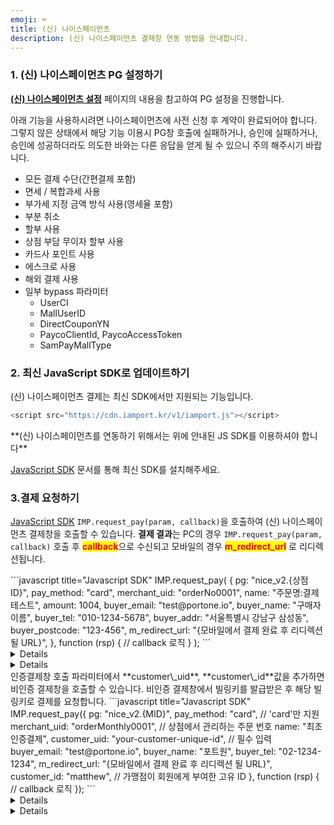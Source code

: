 ```yaml
---
emoji: ⌨
title: (신) 나이스페이먼츠
description: (신) 나이스페이먼츠 결제창 연동 방법을 안내합니다.
---
```




### 1. (신) 나이스페이먼츠 PG 설정하기

[**(신) 나이스페이먼츠 설정**](../../../ready/2-pg/payment-gateway/nice-v2) 페이지의 내용을 참고하여 PG 설정을 진행합니다.

아래 기능을 사용하시려면 나이스페이먼츠에 사전 신청 후 계약이 완료되어야 합니다.
그렇지 않은 상태에서 해당 기능 이용시 PG창 호출에 실패하거나, 승인에 실패하거나, 승인에 성공하더라도 의도한 바와는 다른 응답을 얻게 될 수 있으니 주의 해주시기 바랍니다.

- 모든 결제 수단(간편결제 포함)
- 면세 / 복합과세 사용
- 부가세 지정 금액 방식 사용(영세율 포함)
- 부분 취소
- 할부 사용
- 상점 부담 무이자 할부 사용
- 카드사 포인트 사용
- 에스크로 사용
- 해외 결제 사용
- 일부 bypass 파라미터
  - UserCI
  - MallUserID
  - DirectCouponYN
  - PaycoClientId, PaycoAccessToken
  - SamPayMallType

### 2. 최신 JavaScript SDK로 업데이트하기 <a href="#2." id="2."></a>

(신) 나이스페이먼츠 결제는 최신 SDK에서만 지원되는 기능입니다.

```javascript title="JS SDK"
<script src="https://cdn.iamport.kr/v1/iamport.js"></script>
```

<Hint style="info">
  **(신) 나이스페이먼츠를 연동하기 위해서는 위에 안내된 JS SDK를 이용하셔야 합니다**

</Hint>

[JavaScript SDK](../../../sdk/javascript-sdk/readme) 문서를 통해 최신 SDK를 설치해주세요.

### 3.결제 요청하기

[JavaScript SDK](../../../sdk/javascript-sdk/readme) `IMP.request_pay(param, callback)`을 호출하여 (신) 나이스페이먼츠 결제창을 호출할 수 있습니다.
**결제 결과**는 PC의 경우 `IMP.request_pay(param, callback)` 호출 후 <mark style="color:red;">**callback**</mark>으로 수신되고 모바일의 경우 <mark style="color:red;">**m_redirect_url**</mark> 로 리디렉션됩니다.

<Tabs>
<Tab title="인증결제창 요청">
```javascript title="Javascript SDK"
IMP.request_pay(
  {
    pg: "nice_v2.{상점 ID}",
    pay_method: "card",
    merchant_uid: "orderNo0001",
    name: "주문명:결제테스트",
    amount: 1004,
    buyer_email: "test@portone.io",
    buyer_name: "구매자이름",
    buyer_tel: "010-1234-5678",
    buyer_addr: "서울특별시 강남구 삼성동",
    buyer_postcode: "123-456",
    m_redirect_url: "{모바일에서 결제 완료 후 리디렉션 될 URL}",
  },
  function (rsp) {
    // callback 로직
  }
);
```

<Details>
<p slot="summary"><strong>주요 파라미터 설명</strong></p>

**`pg` \***<mark style="color:green;">**string**</mark>

**PG사 구분코드**

`nice_v2` 로 지정하면 됩니다.

**`pay_method`** <mark style="color:red;">**\***</mark> <mark style="color:green;">**string**</mark>

**결제수단 구분코드**

- card (신용카드)
- trans (실시간 계좌이체)
- vbank (가상계좌)
- phone (휴대폰소액결제)
- cultureland (컬쳐랜드)
- naverpay_card (네이버페이 - 카드)
- naverpay_point (네이버페이 - 포인트)
- kakaopay (카카오페이)
- payco (페이코)
- samsungpay (삼성페이)
- skpay (SKPAY)
- ssgpay (SSGPAY)
- ssgpay_bank (SSGPAY 은행계좌)
- lpay (LPAY)
- applepay (애플페이)

**`merchant_uid`** <mark style="color:red;">**\***</mark> <mark style="color:green;">**string**</mark>

**주문번호**

매번 고유하게 채번되어야 합니다.

**`amount`** <mark style="color:red;">**\***</mark> <mark style="color:purple;">**`integer`**</mark>

**결제금액**

소수점 두번째 자리까지 허용합니다.

**`buyer_tel`** <mark style="color:red;">**\***</mark> <mark style="color:green;">**string**</mark>

**구매자 전화번호**

**`vbank_due`** <mark style="color:red;">**\***</mark> <mark style="color:green;">**string**</mark>

**가상계좌 입금기한 (YYYY-MM-DD)**

(신) 나이스페이먼츠의 경우 필수 입력이며 날짜는 무조건 23:59:59로 설정 됨

**`escrow`** <mark style="color:red;">**\***</mark> <mark style="color:green;">**boolean**</mark>

**에스크로 결제 여부**

**`period`** <mark style="color:red;">**\***</mark> <mark style="color:green;">**array**</mark>

**서비스 제공 기간**

날짜만 입력이 가능하며(시간은 무시) 시작 날짜와 종료 날짜를 모두 입력해야 합니다.

**`from`** <mark style="color:orange;">**`: YYYYMMDD`**</mark>

**`to`** <mark style="color:orange;">**`: YYYYMMDD`**</mark>

</Details>

<Details>
  <p slot="summary">
    <strong>결제 가능 결제수단</strong>
  </p>

- card + 에스크로, 다이렉트
- vbank + 에스크로
- trans + 에스크로, 다이렉트(은행 지정 X)
- phone + 다이렉트(통신사 지정 X)
- cultureland
- naverpay_card
- naverpay_point
- kakaopay
- payco
- samsungpay
- skpay
- ssgpay
- ssgpay_bank
- lpay
- applepay

</Details>

</Tab>

<Tab title="비인증 결제창 요청">
  인증결제창 호출 파라미터에서 **customer\_uid**, **customer\_id**값을 추가하면 비인증 결제창을 호출할 수 있습니다.
  비인증 결제창에서 빌링키를 발급받은 후 해당 빌링키로 결제를 요청합니다.
  ```javascript title="Javascript SDK"
  IMP.request_pay({
    pg: "nice_v2.{MID}",
    pay_method: "card", // 'card'만 지원
    merchant_uid: "orderMonthly0001", // 상점에서 관리하는 주문 번호
    name: "최초인증결제",
    customer_uid: "your-customer-unique-id", // 필수 입력
    buyer_email: "test@portone.io",
    buyer_name: "포트원",
    buyer_tel: "02-1234-1234",
    m_redirect_url: "{모바일에서 결제 완료 후 리디렉션 될 URL}",
    customer_id: "matthew", // 가맹점이 회원에게 부여한 고유 ID
  }, function (rsp) {
    // callback 로직
  });
  ```

<Details>
<p slot="summary"><strong>주요 파라미터 설명</strong></p>

**`pg` \***<mark style="color:green;">**string**</mark>

**PG사 구분코드**

`nice_v2` 로 지정하면 됩니다.

**`pay_method`** <mark style="color:red;">**\***</mark> <mark style="color:green;">**string**</mark>

**결제수단 구분코드**

- card (신용카드)

**`merchant_uid`** <mark style="color:red;">**\***</mark> <mark style="color:green;">**string**</mark>

**주문번호**

매번 고유하게 채번되어야 합니다.

**`customer_uid`** <mark style="color:red;">**\***</mark> <mark style="color:green;">**string**</mark>

**`빌링키 발급을 위한 결제 수단을 특정하는 고유 번호`**

빌링키 발급시 필수 입력

**`customer_id`** <mark style="color:red;">**\***</mark> <mark style="color:green;">**string**</mark>

**`구매자 식별자`**

주의: (신) 나이스페이먼츠 빌링키 발급 시 필수 입력으로 입력 길이는 **20자**로 제한됩니다.

**`m_redirect_url`** <mark style="color:red;">**\***</mark> <mark style="color:green;">**string**</mark>

**`리다이렉트 URL`**

리디렉션 방식으로 진행할 경우, 트랜잭션 종료 이후 302 리디렉션 될 가맹점 URL

(신) 나이스페이먼츠의 경우 모바일 환경에서 **리디렉션 방식으로 빌링키 발급창이 렌더링 되기 때문에 필수입력입니다.**

</Details>

</Tab>

</Tabs>

<Details>
<p slot="summary">
  <strong>가능한 결제 환경</strong>
</p>

- PC (iframe)
- 모바일 (리디렉션)

</Details>
